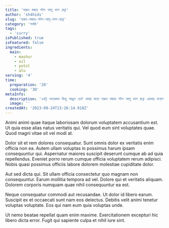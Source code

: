 ```yaml
---
title: 'দারুন মজার পটল আলু ডাল রান্না'
author: 'sh4hids'
slug: 'দারুন-মজার-পটল-আলু-ডাল-রান্না'
category: 'সবজি'
tags:
  - 'curry'
isPublished: true
isFeatured: false
ingredients:
  main:
    - mashur
    - oil
    - potol
    - alu
serving: '4'
time:
  preparation: '20'
  cooking: '30'
metaInfo:
  description: 'একটু অন্যরকম কিন্তু আঙুল চেটে খাবার মতো দারুন মজার পটল আলু ডাল রান্না একবার বানালে বার বার বানাবেন'
  image: ''
createdAt: '2023-09-24T13:26:14.918Z'
---
```


Animi animi quae itaque laboriosam dolorum voluptatem accusantium est. Ut quia esse alias natus veritatis qui. Vel quod eum sint voluptates quae. Quod magni vitae sit vel modi at.

Dolor sit et rem dolores consequatur. Sunt omnis dolor ex veritatis enim officia non ea. Autem ullam voluptas in possimus harum ipsam consequuntur qui. Aspernatur maiores suscipit deserunt cumque ab ad quia repellendus. Eveniet porro rerum cumque officia voluptatem rerum adipisci. Nobis quasi possimus officiis labore dolorem molestiae cupiditate dolor.

Aut sed dicta qui. Sit ullam officia consectetur quo magnam non consequuntur. Earum mollitia tempora ad vel. Dolore qui et veritatis aliquam. Dolorem corporis numquam quae nihil consequuntur ea est.

Neque consequatur commodi aut recusandae. Ut dolor id libero earum. Suscipit ex et occaecati sunt nam eos delectus. Debitis velit animi tenetur voluptas voluptate. Eos qui nam eum quia voluptas unde.

Ut nemo beatae repellat quam enim maxime. Exercitationem excepturi hic libero dicta error. Fugit qui sapiente culpa et nihil iure sint.
